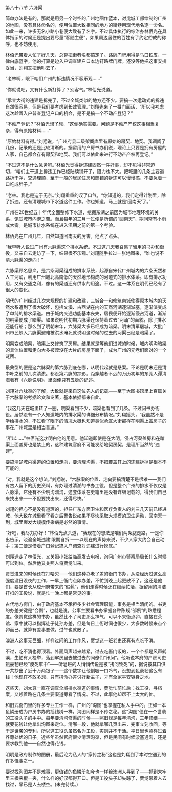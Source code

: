 

第八十八节 六脉渠

简单办法是有的，那就是用另一个时空的广州地图作蓝本，对比城工部绘制的广州的地图，没有具体命名的，便用位置大致相同的地方的街巷用现代地名逐一命名。如此一来，许多无名小路小巷便大致有了名字。不过具体执行的综治办林佰光在具体指示的时候还是提出要尽量“客随主便”，如果周边居住的百姓有了约定俗成的称呼，也不妨使用。

林佰光带着人忙了好几天，总算把街巷名都搞定了。路牌门牌用得是马口铁皮，一律白底蓝字，他的打算是边入户调查建户口本边钉路牌门牌。还没等他把这事安排妥当，刘翔又把他叫去了。

“老林啊，眼下咱们广州的拆违情况不容乐观……”

“你就说吧，又有什么新打算了？别客气。”林佰光说道。

“承宣大街的违建是拆完了，不过全城类似的地方还不少。要搞一次运动式的拆违自然很容易，但是我们要考虑到长效管理。”刘翔先来了一番门面话，“所以我考虑这次趁着入户普查登记户口的机会，是不是搞一个不动产登记？”

“不动产登记？”林佰光想了想，“这倒确实需要。问题是不动产产权这事相当复杂，得有原始材料……”

“原始材料有得。”刘翔说，“广州府县二级架阁库里有原始的房契、地契。我调阅了几份，记录的还是比较清晰的。据留用的户房书办们说，理论上只要是拥有房屋的人家，自己都会存有房契和地契。我们可以依此来进行不动产产权再登记。”

“不过这不是什么急务吧。”林佰光觉得拆违建固然一件好事，却不见得非常迫切，“咱们主干道上拆违工作已经陆续铺开了，阻力也不大。把城里的几条主要道路拆干净，交通理顺，至于一般的居民住房和商铺的拆违可以慢慢搞，不要急着一口吃成胖子。”

“老林。我也是迫于无奈。”刘翔重重的叹了口气，“你知道的，我们定得计划里，除了拆违。还有清理城市下水道这件工作。你也知道，马上就是‘回南天’了。”

广州在20世纪五十年代全面整修下水道，挖掘东湖之前因为城市地理环境的关系，饱受城市内涝之苦。而且每年的三月一过便是所谓的“回南天”，期间常有小雨或大雾。是城市排水系统在进入汛期之前的第一个考验。

林佰光在广州几年，自然知道回南天的厉害。他点了点头。

“我早听人说过广州有六脉渠这个排水系统。不过这几天我召集了留用的书办和衙役，又亲自去走访了一下，结果很不乐观。”刘翔随手拉过一张地图来，“谁也说不清六脉渠的走向！”

六脉渠顾名思义，是六条河渠组成的排水系统，起源自宋代广州城内的六条天然和人工河涌，利用广州城北高南低的天然地形构成的河道式的排水体系。即有排水功用，又有交通之利，像有的渠道还有供水的用途。不过。这一体系在明代已经有了很大的变化。

明代的广州经过几次大规模的扩建和改建，三城合一和修筑南城使得原本城内的天然水系遭到了很大破坏，包括文溪、古西湖在内的天然河湖逐渐淤塞，逐渐演变成了单纯的排水渠道。由于城内交通功能基本丧失，居民便开始逐渐侵占河道，渐渐的明渠便成了暗渠。如果说明代初期六脉渠还保持着过去“河涌”的面貌，除了排水还能行船；那么到了明朝末年，六脉渠大多已经成为暗渠。明末清军屠城，大批广州市民躲入六脉渠避难被洪水淹死就说明这时候的过去的河渠已经是暗渠了。

明渠变成暗渠，暗渠上又修筑了房屋。结果就是等他们进城的时候，城内明沟暗渠的具体位置和走向大多被湮没在大片的房屋下面了，成为广州的元老们面对的一个谜团。

最典型的便是这六脉渠的第六脉到底在哪，从明代起就是悬案。不论是明末还是清中叶之前的几次清淤。都没第六脉的踪影。距穿越者不远的万历初年的东莞人谭清海著有《六脉说明》，里面便只有五脉的记述。

刘翔对六脉渠的了解，大致就是来自这位先人的记载――至于大图书馆里上百篇关于六脉渠的考据论文和专著，基本依据都来自此。

“我这几天在城里转了一圈，明渠看到不少，暗渠也看到了几条。不过问书办衙役。居然没有一个人知道城内的排水渠的详细分布情况。”刘翔摇头，“我虽然不是学给排水的，不过看了眼下的情况大概也知道类似承宣大街那样在明渠上盖房子的事在广州城里是相当普遍。”

“所以……”林佰光这才明白他的用意。他知道即使是在大明，侵占河渠盖房和在暗渠上面盖房也是禁止的，这种建筑官府不可能发给地契房契，是理所当然的“违建”。

要搞清楚城内渠道的位置和走向，要清理沟渠，不把覆盖其上的违建拆掉是根本不可能的。

“对，我就是这个想法。”刘翔说，“六脉渠的位置、走向要搞清楚不是很难――我们有古人留下的历史资料，有办理过清淤的书办工役，但是整个广州的排水不仅仅是六脉渠，它还有不少明沟暗沟，这套体系在史籍里是没有详细记载的，得我们自己来找出来――不但要找出来，还得尽快。”

刘翔的担心不是没有道理的，担任广东方面卫生和医疗负责人的刘三几天前已经进城，他大致在城里看了看之后警告说如果不尽快采取大规模的卫生运动，回南天一到，城里爆发大规模传染病是必然的事情。

“好吧，我尽力办好！”林佰光点头道，“我现在的想法是咱们两条腿走路，一是你出告示，晓谕全城违建‘限期自拆’――以现在的声势来说，不少人家大约会自己动手；第二便是借着户口登记搞入户调查对违建进行摸底。”

刘翔送走了林佰光，又关照小张给临高发去电报，询问广州市警察局局长什么时候可以到位。然后他又关照人将贾觉叫来。

贾觉进来的时候还在打哈欠――他们这种办老了差的衙门书办，从没经历过这么高强度没日没夜的工作，一早上衙门点卯办差，不忙到晚上起更散不了。这还是他们，要是首长从琼州府带来的“假髡”，他们走得时候还在继续忙活，据留用的清洁打扫的工役说，就是忙一晚上都是常见的事。

古代地方衙门，由于政府基本不承担多少社会管理职能，事务是相当清闲的。书吏的办差关键是“合例”，也就是说，公事主要看书办掌握各种陈规“部例”的熟悉程度。像贾觉这样的书办，虽然比不了司吏那么神气，可以不来衙点卯，直接在茶馆、家中就可以指挥徒子徒孙办差，但是每日上衙时间也很少，大多数时候来点个卯而已。就算有差事要做，过午也就散了。

澳洲人这事无巨细，样样过问的工作作风，贾觉这一班老吏还真有点吃不消。

不过，吃不消也得顶着。外面风声越来越紧，过去吃衙门饭的，一个个都是风声鹤唳，生怕有人检举，落到牢房里去被过去的同僚们“讯问”。他听说本府的户房司吏甄豪韧已经“瘐死牢中”――听皂班的人悄悄传说是被“拷问致死”的，据说按其口供一共抄出了近十万两银子――这个数字让他倒吸一口冷气，没想到甄豪韧这么有钱！他现在不敢多想，只有拼命办差讨好新主子，才有全家平安容身之地。

这些天，刘太尊一直在调查全城排水渠道的事情，贾觉忙前忙后：找工役，寻档案，又领着路在几条主要渠道旁看了情况。不过，此事他却帮不上太大的忙。

和旧式衙门里的许多专业工作一样，广州的“沟图”也掌握在私人手中的。正如一本鱼鳞册成为户房书办的摇钱树一样，沟图同样是不传之秘。这“沟图”便在一个世袭的工役头子的手中。每年要清沟修渠的时候――照旧规是每年清沟，三年修缮――就要花钱让他拿出沟图来定位。清哪一段，他就拿哪几页出来，完事立刻收回。等于是世袭的专利，所以这工役头虽然名为工役，实则并不干活。平日里也照样过着养尊处优的日子。近些年虽然官府很少清理沟渠，但是民间有时候淤塞通沟，还是要求教到他――自然也得花钱。

明明是政府制作的图册，最后沦为私人的“家传之秘”这也是刘翔到了本时空遇到的许多怪事之一。

要说找沟图并不是难事，更值钱的鱼鳞册如今也一样给澳洲人寻到了――抓到大牢里三根夹棍一夹，什么样的好汉都得开口。但是工役头子却失踪了，贾觉带着人去找过，早已是人去楼空。(未完待续。)

